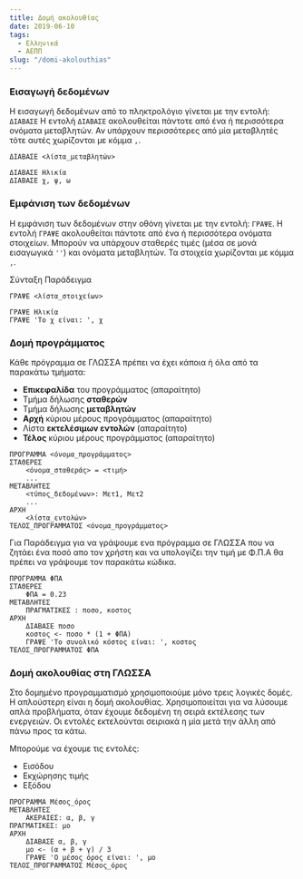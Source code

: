 ```yaml
---
title: Δομή ακολουθίας
date: 2019-06-10
tags: 
  - Ελληνικά 
  - ΑΕΠΠ
slug: "/domi-akolouthias"
---
```


### Εισαγωγή δεδομένων
Η εισαγωγή δεδομένων από το πληκτρολόγιο γίνεται με την εντολή: `ΔΙΑΒΑΣΕ` Η εντολή `ΔΙΑΒΑΣΕ` ακολουθείται πάντοτε από ένα ή περισσότερα ονόματα μεταβλητών. Αν υπάρχουν περισσότερες από μία μεταβλητές τότε αυτές χωρίζονται με κόμμα `,`.
```:title=Σύνταξη
ΔΙΑΒΑΣΕ <λίστα_μεταβλητών> 
```

```:title=Παράδειγμα
ΔΙΑΒΑΣΕ Ηλικία
ΔΙΑΒΑΣΕ χ, ψ, ω
```

### Εμφάνιση των δεδομένων
Η εμφάνιση των δεδομένων στην οθόνη γίνεται με την εντολή: `ΓΡΑΨΕ`. Η εντολή `ΓΡΑΨΕ` ακολουθείται πάντοτε από ένα ή περισσότερα ονόματα στοιχείων. Μπορούν να υπάρχουν σταθερές τιμές (μέσα σε μονά εισαγωγικά `''`) και ονόματα μεταβλητών. Τα στοιχεία χωρίζονται με κόμμα `,`.

Σύνταξη Παράδειγμα
```:title=Σύνταξη
ΓΡΑΨΕ <λίστα_στοιχείων> 
```

```:title=Παράδειγμα
ΓΡΑΨΕ Ηλικία
ΓΡΑΨΕ 'Το χ είναι: ', χ
```

### Δομή προγράμματος

Κάθε πρόγραμμα σε ΓΛΩΣΣΑ πρέπει να έχει κάποια ή όλα από τα παρακάτω τμήματα:
- **Επικεφαλίδα** του προγράμματος (απαραίτητο)
- Τμήμα δήλωσης **σταθερών**
- Τμήμα δήλωσης **μεταβλητών**
- **Αρχή** κύριου μέρους προγράμματος (απαραίτητο)
- Λίστα **εκτελέσιμων εντολών** (απαραίτητο)
- **Τέλος** κύριου μέρους προγράμματος (απαραίτητο)


```:title=Σύνταξη
ΠΡΟΓΡΑΜΜΑ <όνομα_προγράμματος>
ΣΤΑΘΕΡΕΣ
    <όνομα_σταθεράς> = <τιμή>
    ...
ΜΕΤΑΒΛΗΤΕΣ
    <τύπος_δεδομένων>: Μετ1, Μετ2
    ...
ΑΡΧΗ
    <λίστα_εντολών>
ΤΕΛΟΣ_ΠΡΟΓΡΑΜΜΑΤΟΣ <όνομα_προγράμματος>
```

Για Παράδειγμα για να γράψουμε ενα πρόγραμμα σε ΓΛΩΣΣΑ που να ζητάει ένα ποσό απο τον χρήστη και να υπολογίζει την τιμή με Φ.Π.Α θα πρέπει να γράψουμε τον παρακάτω κώδικα.

```:title=ΓΛΩΣΣΑ
ΠΡΟΓΡΑΜΜΑ ΦΠΑ
ΣΤΑΘΕΡΕΣ
    ΦΠΑ = 0.23
ΜΕΤΑΒΛΗΤΕΣ
    ΠΡΑΓΜΑΤΙΚΕΣ : ποσο, κοστος
ΑΡΧΗ
    ΔΙΑΒΑΣΕ ποσο
    κοστος <- ποσο * (1 + ΦΠΑ)
    ΓΡΑΨΕ 'Το συνολικό κόστος είναι: ', κοστος
ΤΕΛΟΣ_ΠΡΟΓΡΑΜΜΑΤΟΣ ΦΠΑ
```
### Δομή ακολουθίας στη ΓΛΩΣΣΑ

Στο δομημένο προγραμματισμό χρησιμοποιούμε μόνο τρεις λογικές δομές. Η απλούστερη είναι η δομή ακολουθίας. Χρησιμοποιείται για να λύσουμε απλά προβλήματα, όταν έχουμε δεδομένη τη σειρά εκτέλεσης των ενεργειών. Οι εντολές εκτελούνται σειριακά η μία μετά την άλλη από πάνω προς τα κάτω. 

Μπορούμε να έχουμε τις εντολές:
- Εισόδου
- Εκχώρησης τιμής
- Εξόδου

```:title=ΓΛΩΣΣΑ
ΠΡΟΓΡΑΜΜΑ Μέσος_όρος
ΜΕΤΑΒΛΗΤΕΣ
    ΑΚΕΡΑΙΕΣ: α, β, γ
ΠΡΑΓΜΑΤΙΚΕΣ: μο
ΑΡΧΗ
    ΔΙΑΒΑΣΕ α, β, γ
    μο <- (α + β + γ) / 3
    ΓΡΑΨΕ 'Ο μέσος όρος είναι: ', μο
ΤΕΛΟΣ_ΠΡΟΓΡΑΜΜΑΤΟΣ Μέσος_όρος
```